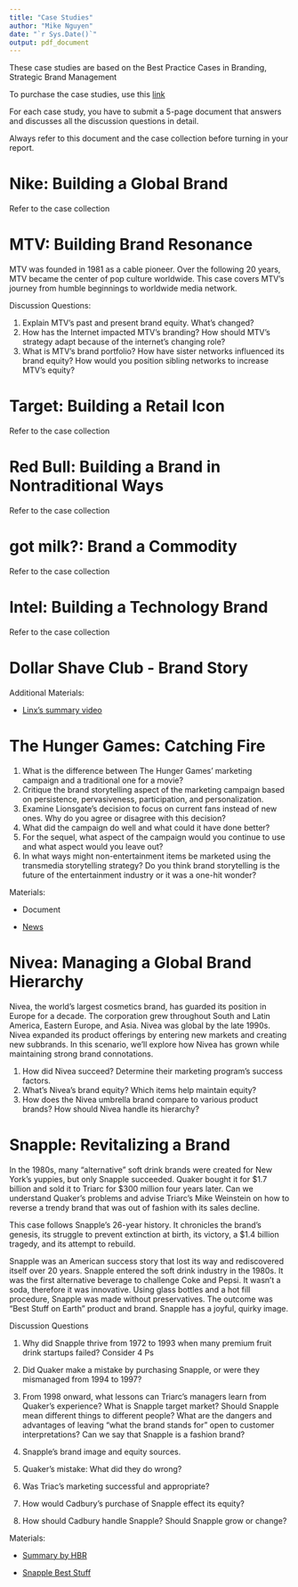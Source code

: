 ```yaml
---
title: "Case Studies"
author: "Mike Nguyen"
date: "`r Sys.Date()`"
output: pdf_document
---
```


These case studies are based on the Best Practice Cases in Branding, Strategic Brand Management

To purchase the case studies, use this [link](https://console.pearsoned.com/enrollment/maumcs)

For each case study, you have to submit a 5-page document that answers and discusses all the discussion questions in detail.

Always refer to this document and the case collection before turning in your report.

# Nike: Building a Global Brand

Refer to the case collection

# MTV: Building Brand Resonance

MTV was founded in 1981 as a cable pioneer. Over the following 20 years, MTV became the center of pop culture worldwide. This case covers MTV's journey from humble beginnings to worldwide media network.

Discussion Questions:

1.  Explain MTV's past and present brand equity. What's changed?
2.  How has the Internet impacted MTV's branding? How should MTV's strategy adapt because of the internet's changing role?
3.  What is MTV's brand portfolio? How have sister networks influenced its brand equity? How would you position sibling networks to increase MTV's equity?

# Target: Building a Retail Icon

Refer to the case collection

# Red Bull: Building a Brand in Nontraditional Ways

Refer to the case collection

# got milk?: Brand a Commodity

Refer to the case collection

# Intel: Building a Technology Brand

Refer to the case collection

# Dollar Shave Club - Brand Story

Additional Materials:

-   [Linx's summary video](https://www.youtube.com/watch?v=QdlZory4hOs)

# The Hunger Games: Catching Fire

1.  What is the difference between The Hunger Games' marketing campaign and a traditional one for a movie?
2.  Critique the brand storytelling aspect of the marketing campaign based on persistence, pervasiveness, participation, and personalization.
3.  Examine Lionsgate's decision to focus on current fans instead of new ones. Why do you agree or disagree with this decision?
4.  What did the campaign do well and what could it have done better?
5.  For the sequel, what aspect of the campaign would you continue to use and what aspect would you leave out?
6.  In what ways might non-entertainment items be marketed using the transmedia storytelling strategy? Do you think brand storytelling is the future of the entertainment industry or it was a one-hit wonder?

Materials:

-   Document

-   [News](https://www.minttwist.com/blog/catching-fire-a-hunger-games-digital-marketing-case-study/)

# Nivea: Managing a Global Brand Hierarchy

Nivea, the world's largest cosmetics brand, has guarded its position in Europe for a decade. The corporation grew throughout South and Latin America, Eastern Europe, and Asia. Nivea was global by the late 1990s. Nivea expanded its product offerings by entering new markets and creating new subbrands. In this scenario, we'll explore how Nivea has grown while maintaining strong brand connotations.

1.  How did Nivea succeed? Determine their marketing program's success factors.
2.  What's Nivea's brand equity? Which items help maintain equity?
3.  How does the Nivea umbrella brand compare to various product brands? How should Nivea handle its hierarchy?

# Snapple: Revitalizing a Brand

In the 1980s, many "alternative" soft drink brands were created for New York's yuppies, but only Snapple succeeded. Quaker bought it for \$1.7 billion and sold it to Triarc for \$300 million four years later. Can we understand Quaker's problems and advise Triarc's Mike Weinstein on how to reverse a trendy brand that was out of fashion with its sales decline.

This case follows Snapple's 26-year history. It chronicles the brand's genesis, its struggle to prevent extinction at birth, its victory, a \$1.4 billion tragedy, and its attempt to rebuild.

Snapple was an American success story that lost its way and rediscovered itself over 20 years. Snapple entered the soft drink industry in the 1980s. It was the first alternative beverage to challenge Coke and Pepsi. It wasn't a soda, therefore it was innovative. Using glass bottles and a hot fill procedure, Snapple was made without preservatives. The outcome was "Best Stuff on Earth" product and brand. Snapple has a joyful, quirky image.

Discussion Questions

1.  Why did Snapple thrive from 1972 to 1993 when many premium fruit drink startups failed? Consider 4 Ps

2.  Did Quaker make a mistake by purchasing Snapple, or were they mismanaged from 1994 to 1997?

3.  From 1998 onward, what lessons can Triarc's managers learn from Quaker's experience? What is Snapple target market? Should Snapple mean different things to different people? What are the dangers and advantages of leaving "what the brand stands for" open to customer interpretations? Can we say that Snapple is a fashion brand?

4.  Snapple's brand image and equity sources.

5.  Quaker's mistake: What did they do wrong?

6.  Was Triac's marketing successful and appropriate?

7.  How would Cadbury's purchase of Snapple effect its equity?

8.  How should Cadbury handle Snapple? Should Snapple grow or change?

Materials:

-   [Summary by HBR](https://hbr.org/2002/01/how-snapple-got-its-juice-back)

-   [Snapple Best Stuff](https://vimeo.com/224722185)
